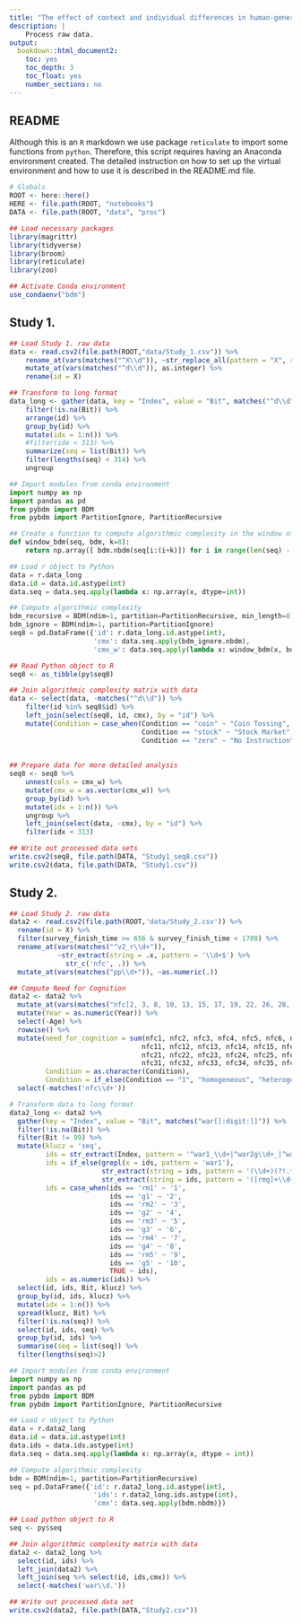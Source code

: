 ```yaml
---
title: "The effect of context and individual differences in human-generated randomness"
description: |
    Process raw data.
output:
  bookdown::html_document2:
    toc: yes
    toc_depth: 3
    toc_float: yes
    number_sections: no
---
```


## README

Although this is an `R` markdown we use package `reticulate` to import some functions from `python`. Therefore, this script requires having an Anaconda environment created. The detailed instruction on how to set up the virtual environment and how to use it is described in the README.md file.

```r
# Globals
ROOT <- here::here()
HERE <- file.path(ROOT, "notebooks")
DATA <- file.path(ROOT, "data", "proc")
```

```r
## Load necessary packages
library(magrittr)
library(tidyverse)
library(broom)
library(reticulate)
library(zoo)

## Activate Conda environment
use_condaenv("bdm")
```

## Study 1.

```r
## Load Study 1. raw data
data <- read.csv2(file.path(ROOT,"data/Study_1.csv")) %>% 
    rename_at(vars(matches("^X\\d")), ~str_replace_all(pattern = "X", replacement = 'd', .x)) %>%
    mutate_at(vars(matches("^d\\d")), as.integer) %>%
    rename(id = X)

## Transform to long format
data_long <- gather(data, key = "Index", value = "Bit", matches("^d\\d")) %>%
    filter(!is.na(Bit)) %>%
    arrange(id) %>%
    group_by(id) %>% 
    mutate(idx = 1:n()) %>%
    #filter(idx < 313) %>%
    summarize(seq = list(Bit)) %>%
    filter(lengths(seq) < 314) %>%
    ungroup 
``` 


```python
## Import modules from conda environment
import numpy as np
import pandas as pd
from pybdm import BDM
from pybdm import PartitionIgnore, PartitionRecursive

## Create a function to compute algorithmic complexity in the window of length 8
def window_bdm(seq, bdm, k=8):
    return np.array([ bdm.nbdm(seq[i:(i+k)]) for i in range(len(seq) - k) ])

## Load r object to Python    
data = r.data_long
data.id = data.id.astype(int)
data.seq = data.seq.apply(lambda x: np.array(x, dtype=int))

## Compute algorithmic complexity
bdm_recursive = BDM(ndim=1, partition=PartitionRecursive, min_length=8)
bdm_ignore = BDM(ndim=1, partition=PartitionIgnore)
seq8 = pd.DataFrame({'id': r.data_long.id.astype(int),
                     'cmx': data.seq.apply(bdm_ignore.nbdm),
                     'cmx_w': data.seq.apply(lambda x: window_bdm(x, bdm_recursive, k = 8))})
```

```r
## Read Python object to R
seq8 <- as_tibble(py$seq8)

## Join algorithmic complexity matrix with data
data <- select(data, -matches("^d\\d")) %>%
    filter(id %in% seq8$id) %>%
    left_join(select(seq8, id, cmx), by = "id") %>%
    mutate(Condition = case_when(Condition == "coin" ~ "Coin Tossing",
                                 Condition == "stock" ~ "Stock Market",
                                 Condition == "zero" ~ "No Instruction"))
   
           
## Prepare data for more detailed analysis
seq8 <- seq8 %>%
    unnest(cols = cmx_w) %>%
    mutate(cmx_w = as.vector(cmx_w)) %>%
    group_by(id) %>%
    mutate(idx = 1:n()) %>%
    ungroup %>%
    left_join(select(data, -cmx), by = "id") %>%
    filter(idx < 313)

## Write out processed data sets
write.csv2(seq8, file.path(DATA, "Study1_seq8.csv"))
write.csv2(data, file.path(DATA, "Study1.csv"))
```

## Study 2.

```r
## Load Study 2. raw data
data2 <- read.csv2(file.path(ROOT,'data/Study_2.csv')) %>%
  rename(id = X) %>%
  filter(survey_finish_time >= 656 & survey_finish_time < 1708) %>%
  rename_at(vars(matches("^v2_r\\d+")),
            ~str_extract(string = .x, pattern = '\\d+$') %>%
              str_c('nfc', .)) %>%
  mutate_at(vars(matches("pp\\d+")), ~as.numeric(.))
```

```r
## Compute Need for Cognition
data2 <- data2 %>%
  mutate_at(vars(matches("nfc[2, 3, 8, 10, 13, 15, 17, 19, 22, 26, 28, 33, 34, 35]")), ~{6-.}) %>%
  mutate(Year = as.numeric(Year)) %>%
  select(-Age) %>%
  rowwise() %>%
  mutate(need_for_cognition = sum(nfc1, nfc2, nfc3, nfc4, nfc5, nfc6, nfc7, nfc8, nfc9, nfc10,
                                 nfc11, nfc12, nfc13, nfc14, nfc15, nfc16, nfc17, nfc18, nfc19, nfc20,
                                 nfc21, nfc22, nfc23, nfc24, nfc25, nfc26, nfc27, nfc28, nfc29, nfc30,
                                 nfc31, nfc32, nfc33, nfc34, nfc35, nfc36),
         Condition = as.character(Condition),
         Condition = if_else(Condition == "1", "homogeneous", "heterogeneous")) %>%
  select(-matches('nfc\\d+'))

# Transform data to long format
data2_long <- data2 %>%
  gather(key = "Index", value = "Bit", matches("war[[:digit:]]")) %>%
  filter(!is.na(Bit)) %>% 
  filter(Bit != 99) %>% 
  mutate(klucz = 'seq',
         ids = str_extract(Index, pattern = '^war1_\\d+|^war2g\\d+_|^war2rm\\d+_'),
         ids = if_else(grepl(x = ids, pattern = 'war1'),
                       str_extract(string = ids, pattern = '(\\d+)(?!.*\\d)'),
                       str_extract(string = ids, pattern = '([rmg]+\\d+)(?!.*\\d)')),
         ids = case_when(ids == 'rm1' ~ '1',
                         ids == 'g1' ~ '2',
                         ids == 'rm2' ~ '3',
                         ids == 'g2' ~ '4',
                         ids == 'rm3' ~ '5',
                         ids == 'g3' ~ '6',
                         ids == 'rm4' ~ '7',
                         ids == 'g4' ~ '8',
                         ids == 'rm5' ~ '9',
                         ids == 'g5' ~ '10',
                         TRUE ~ ids),
         ids = as.numeric(ids)) %>%
  select(id, ids, Bit, klucz) %>%
  group_by(id, ids, klucz) %>%
  mutate(idx = 1:n()) %>%
  spread(klucz, Bit) %>%
  filter(!is.na(seq)) %>%
  select(id, ids, seq) %>%
  group_by(id, ids) %>%
  summarise(seq = list(seq)) %>%
  filter(lengths(seq)>2)
```

```python
## Import modules from conda environment
import numpy as np
import pandas as pd
from pybdm import BDM
from pybdm import PartitionIgnore, PartitionRecursive

## Load r object to Python    
data = r.data2_long
data.id = data.id.astype(int)
data.ids = data.ids.astype(int)
data.seq = data.seq.apply(lambda x: np.array(x, dtype = int))

## Compute algorithmic complexity
bdm = BDM(ndim=1, partition=PartitionRecursive)
seq = pd.DataFrame({'id': r.data2_long.id.astype(int),
                     'ids': r.data2_long.ids.astype(int),
                     'cmx': data.seq.apply(bdm.nbdm)})
```

```r
## Load python object to R
seq <- py$seq

## Join algorithmic complexity matrix with data
data2 <- data2_long %>%
  select(id, ids) %>%
  left_join(data2) %>%
  left_join(seq %>% select(id, ids,cmx)) %>%
  select(-matches('war\\d.'))  

## Write out processed data set
write.csv2(data2, file.path(DATA,"Study2.csv"))
```
